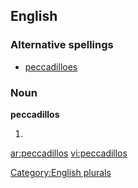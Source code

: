 ==English==

===Alternative spellings===
* [[peccadilloes]]

===Noun===
'''peccadillos'''

# {{plural of|[[peccadillo]]}}

[[Category:English plurals]]

[[ar:peccadillos]]
[[vi:peccadillos]]